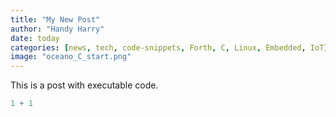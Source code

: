 ```yaml
---
title: "My New Post"
author: "Handy Harry"
date: today
categories: [news, tech, code-snippets, Forth, C, Linux, Embedded, IoT]
image: "oceano_C_start.png"
---
```


This is a post with executable code.

```r
1 + 1
```
